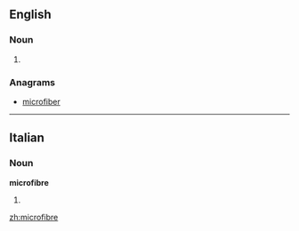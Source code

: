 ==English==

===Noun===
{{en-noun}}

# {{alternative spelling of|microfiber}}

===Anagrams===
* [[microfiber#English|microfiber]]

----

==Italian==

===Noun===
'''microfibre''' {{f}}

# {{plural of|microfibra|lang=it}}

[[zh:microfibre]]